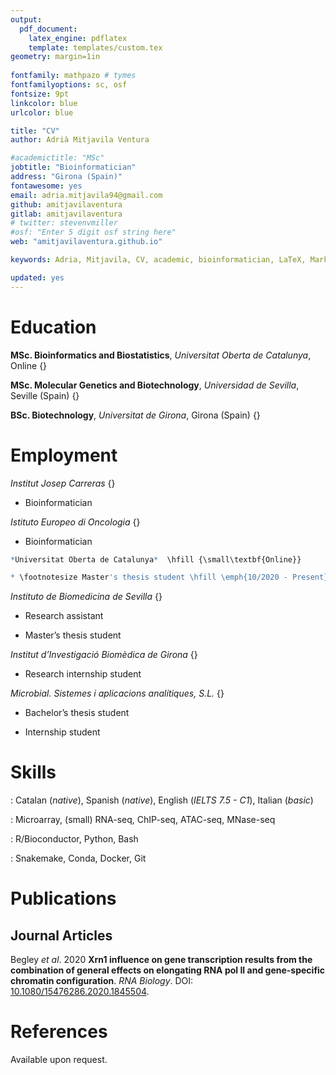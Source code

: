```yaml
---
output: 
  pdf_document:
    latex_engine: pdflatex
    template: templates/custom.tex
geometry: margin=1in
 
fontfamily: mathpazo # tymes 
fontfamilyoptions: sc, osf
fontsize: 9pt
linkcolor: blue
urlcolor: blue

title: "CV"
author: Adrià Mitjavila Ventura

#academictitle: "MSc"
jobtitle: "Bioinformatician"
address: "Girona (Spain)"
fontawesome: yes
email: adria.mitjavila94@gmail.com
github: amitjavilaventura
gitlab: amitjavilaventura
# twitter: stevenvmiller
#osf: "Enter 5 digit osf string here"
web: "amitjavilaventura.github.io"

keywords: Adria, Mitjavila, CV, academic, bioinformatician, LaTeX, Markdown

updated: yes
---
```


\vspace{2mm}

\small 
\emph{Biotechnologist living around computers, interested in omics data analysis to support experimental research as well as in pure computational experiments and in software/pipeline development.}

\normalsize

# Education \hrulefill

**MSc. Bioinformatics and Biostatistics**, *Universitat Oberta de Catalunya*, Online \hfill {\small\emph{2018 - Present}}

**MSc. Molecular Genetics and Biotechnology**, *Universidad de Sevilla*, Seville (Spain) \hfill {\small\emph{2017 - 2018}}

**BSc. Biotechnology**, *Universitat de Girona*, Girona (Spain)  \hfill {\small\emph{2012 - 2017}}

# Employment \hrulefill

*Institut Josep Carreras*  \hfill {\small\textbf{Badalona (Spain)}}

* \footnotesize Bioinformatician \hfill \emph{08/2021 - Present}

*Istituto Europeo di Oncologia*  \hfill {\small\textbf{Milan (Italy)}}

* \footnotesize Bioinformatician \hfill \emph{07/2019 - 07/2021}

```r
*Universitat Oberta de Catalunya*  \hfill {\small\textbf{Online}}

* \footnotesize Master's thesis student \hfill \emph{10/2020 - Present}
```

*Instituto de Biomedicina de Sevilla* \hfill {\small\textbf{Seville (Spain)}}

* \footnotesize Research assistant \hfill \emph{07/2018 - 10/2018}

* \footnotesize Master's thesis student \hfill \emph{09/2017 - 07/2018}

*Institut d'Investigació Biomèdica de Girona* \hfill {\small\textbf{Girona (Spain)}}

* \footnotesize Research internship student \hfill \emph{07/2017 - 09/2017}

*Microbial. Sistemes i aplicacions analítiques, S.L.* \hfill {\small\textbf{Girona (Spain)}}

* \footnotesize Bachelor's thesis student \hfill \emph{01/2017 - 06/2017}

* \footnotesize Internship student \hfill \emph{09/2016 - 06/2017}


# Skills \hrulefill

\small \emph{Languages}: Catalan (*native*), Spanish (*native*), English (*IELTS 7.5 - C1*), Italian (*basic*)

\small \emph{Omics data analysis}: Microarray, (small) RNA-seq, ChIP-seq, ATAC-seq, MNase-seq

\small \emph{Programming}: R/Bioconductor, Python, Bash

\small \emph{Other}: Snakemake, Conda, Docker, Git

# Publications \hrulefill

## Journal Articles

\footnotesize Begley *et al*. 2020 **Xrn1 influence on gene transcription results from the combination of general effects on elongating RNA pol II and gene-specific chromatin configuration**. *RNA Biology*. DOI: [10.1080/15476286.2020.1845504](https://doi.org/10.1080/15476286.2020.1845504).

# References \hrulefill

\footnotesize Available upon request.
